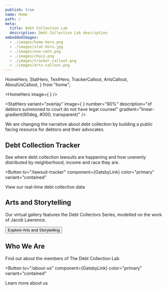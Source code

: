 ```yaml
---
publish: true
name: Home
path: /
meta:
  title: Debt Collection Lab
  description: Debt Collection Lab description
embeddedImages:
  - ./images/home-hero.png
  - ./images/stat-hero.jpg
  - ./images/one-cent.png
  - ./images/chain.png
  - ./images/tracker-callout.png
  - ./images/arts-callout.png
---
```


  HomeHero,
  StatHero,
  TextHero,
  TrackerCallout,
  ArtsCallout,
  AboutUsCallout,
} from "home";

<HomeHero
  image={
    <GatsbyImage
      width={500}
      alt="photo of people walking with long shadows following them"
      image={getImage(props.localImages[0])}
    />
  }
/>

<StatHero
  variant="overlay"
  image={
    <GatsbyImage
      alt="a court room official handing a document to a defendant"
      image={getImage(props.localImages[1])}
    />
  }
  number="90%"
  description="of debtors summoned to court do not have legal counsel"
  gradient="linear-gradient(90deg, #000, transparent)"
/>

<TextHero>

We are changing the narrative about debt collection by building a public facing resource for debtors and their advocates.

<GatsbyImage
  className="cent"
  width={100}
  alt="penny with Abraham Lincoln's head"
  image={getImage(props.localImages[2])}
/>

<GatsbyImage
  className="chain"
  width={265}
  alt="ball and chain"
  image={getImage(props.localImages[3])}
/>

</TextHero>

<TrackerCallout>

## Debt Collection Tracker

See where debt collection lawsuits are happening and how unevenly distributed by neighborhood, income and race they are.

<Button
  to="/lawsuit-tracker"
  component={GatsbyLink}
  color="primary"
  variant="contained"
>
  View our real-time debt collection data
</Button>

<GatsbyImage
  className="tracker-bg"
  width={480}
  alt="sparklines for various counties available in the debt collection tracker"
  image={getImage(props.localImages[4])}
/>

</TrackerCallout>

<ArtsCallout>

## Arts and Storytelling

Our virtual gallery features the Debt Collectors Series, modelled on the work of Jacob Lawrence.

<Button to="/arts-and-storytelling" component={GatsbyLink} color="primary">
  Explore Arts and Storytelling
</Button>

<GatsbyImage
  className="arts-bg"
  width={480}
  alt="sparklines for various counties available in the debt collection tracker"
  image={getImage(props.localImages[5])}
/>

</ArtsCallout>

<AboutUsCallout>

## Who We Are

Find out about the members of The Debt Collection Lab

<Button
  to="/about-us"
  component={GatsbyLink}
  color="primary"
  variant="contained"
>
  Learn more about us
</Button>

</AboutUsCallout>
